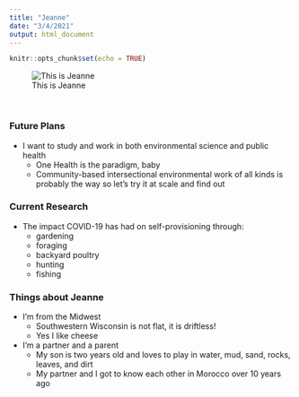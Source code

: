 ```yaml
---
title: "Jeanne"
date: "3/4/2021"
output: html_document
---
```


```r
knitr::opts_chunk$set(echo = TRUE)
```

![This is Jeanne](/Users/jeanne/github/JLC_Moroto_Tufts_2018.JPG)

<br>

### Future Plans

* I want to study and work in both environmental science and public health
  + One Health is the paradigm, baby
  + Community-based intersectional environmental work of all kinds is probably the way so let's try it at scale and find out

### Current Research

* The impact COVID-19 has had on self-provisioning through:
  + gardening
  + foraging
  + backyard poultry
  + hunting
  + fishing

### Things about Jeanne

* I'm from the Midwest
  + Southwestern Wisconsin is not flat, it is driftless!
  + Yes I like cheese
  
* I'm a partner and a parent
  + My son is two years old and loves to play in water, mud, sand, rocks, leaves, and dirt
  + My partner and I got to know each other in Morocco over 10 years ago